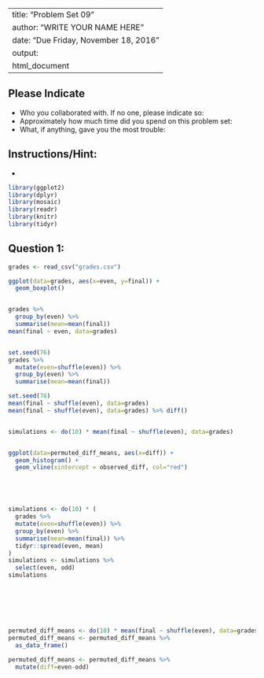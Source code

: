 
---
title: "Problem Set 09"
author: "WRITE YOUR NAME HERE"
date: "Due Friday, November 18, 2016"
output:
  html_document
---



## Please Indicate

* Who you collaborated with. If no one, please indicate so: 
* Approximately how much time did you spend on this problem set: 
* What, if anything, gave you the most trouble: 



## Instructions/Hint:

* 

```r
library(ggplot2)
library(dplyr)
library(mosaic)
library(readr)
library(knitr)
library(tidyr)
```



## Question 1:

```r
grades <- read_csv("grades.csv")

ggplot(data=grades, aes(x=even, y=final)) +
  geom_boxplot()


grades %>% 
  group_by(even) %>% 
  summarise(mean=mean(final))
mean(final ~ even, data=grades)


set.seed(76)
grades %>% 
  mutate(even=shuffle(even)) %>%   
  group_by(even) %>% 
  summarise(mean=mean(final))

set.seed(76)
mean(final ~ shuffle(even), data=grades)
mean(final ~ shuffle(even), data=grades) %>% diff()


simulations <- do(10) * mean(final ~ shuffle(even), data=grades)


ggplot(data=permuted_diff_means, aes(x=diff)) +
  geom_histogram() +
  geom_vline(xintercept = observed_diff, col="red")





simulations <- do(10) * (
  grades %>% 
  mutate(even=shuffle(even)) %>% 
  group_by(even) %>% 
  summarise(mean=mean(final)) %>% 
  tidyr::spread(even, mean)
)
simulations <- simulations %>% 
  select(even, odd)
simulations







permuted_diff_means <- do(10) * mean(final ~ shuffle(even), data=grades)
permuted_diff_means <- permuted_diff_means %>% 
  as_data_frame()

permuted_diff_means <- permuted_diff_means %>% 
  mutate(diff=even-odd)


```

